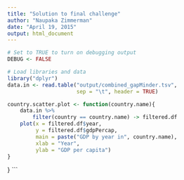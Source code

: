 ```yaml
---
title: "Solution to final challenge"
author: "Naupaka Zimmerman"
date: "April 19, 2015"
output: html_document
---
```




```r
# Set to TRUE to turn on debugging output
DEBUG <- FALSE

# Load libraries and data
library("dplyr")
data.in <- read.table("output/combined_gapMinder.tsv", 
                      sep = "\t", header = TRUE)
```

```r
country.scatter.plot <- function(country.name){
    data.in %>%
        filter(country == country.name) -> filtered.df
    plot(x = filtered.df$year, 
         y = filtered.df$gdpPercap,
         main = paste("GDP by year in", country.name),
         xlab = "Year",
         ylab = "GDP per capita")
}
```


}
```

